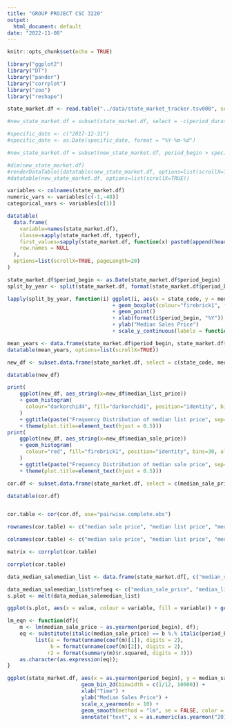 ```yaml
---
title: "GROUP PROJECT CSC 3220"
output:
  html_document: default
date: "2022-11-08"
---
```


```r
knitr::opts_chunk$set(echo = TRUE)
```

```r
library("ggplot2")
library("DT")
library("pander")
library("corrplot")
library("zoo")
library("reshape")
```


```r
state_market.df <- read.table("../data/state_market_tracker.tsv000", sep = '\t', header = TRUE)
```

```r
#new_state_market.df = subset(state_market.df, select = -c(period_duration, region_type_id, table_id, is_seasonally_adjusted, region_type, city, parent_metro_region_metro_code, price_drops, price_drops_mom, price_drops_yoy))

#specific_date <- c("2017-12-31")
#specific_date <- as.Date(specific_date, format = "%Y-%m-%d")

#new_state_market.df = subset(new_state_market.df, period_begin > specific_date)
``` 

```r
#dim(new_state_market.df)
#renderDataTable({datatable(new_state_market.df, options=list(scrollX=TRUE))})
#datatable(new_state_market.df, options=list(scrollX=TRUE))

```

```r
variables <- colnames(state_market.df)
numeric_vars <- variables[c(-1,-48)]
categorical_vars <- variables[c(1)]

datatable(
  data.frame(
    variable=names(state_market.df),
    classe=sapply(state_market.df, typeof),
    first_values=sapply(state_market.df, function(x) paste0(append(head(x),"..."),  collapse = ", ")),
    row.names = NULL
  ),
  options=list(scrollX=TRUE, pageLength=20)
)
```


```r
state_market.df$period_begin <- as.Date(state_market.df$period_begin)
split_by_year <- split(state_market.df, format(state_market.df$period_begin, "%Y"))

lapply(split_by_year, function(i) ggplot(i, aes(x = state_code, y = median_sale_price, color=median_sale_price))
                                  + geom_boxplot(colour="firebrick1", fill="orange", alpha=5)
                                  + geom_point() 
                                  + xlab(format(i$period_begin, "%Y"))
                                  + ylab("Median Sales Price")
                                  + scale_y_continuous(labels = function(x) format(x, scientific = TRUE)))
```

```r
mean_years <- data.frame(state_market.df$period_begin, state_market.df$median_sale_price_yoy, state_market.df$state)
datatable(mean_years, options=list(scrollX=TRUE))
```

```r
new_df <- subset.data.frame(state_market.df, select = c(state_code, median_list_price, median_sale_price),  drop = FALSE)

datatable(new_df)

print(
    ggplot(new_df, aes_string(x=new_df$median_list_price))
    + geom_histogram(
      colour="darkorchid4", fill="darkorchid1", position="identity", bins=30, alpha=0.2
    )
    + ggtitle(paste("Frequency Distribution of median list price", sep=""))
    + theme(plot.title=element_text(hjust = 0.5)))
print(
    ggplot(new_df, aes_string(x=new_df$median_sale_price))
    + geom_histogram(
      colour="red", fill="firebrick1", position="identity", bins=30, alpha=0.2
    )
    + ggtitle(paste("Frequency Distribution of median sale price", sep=""))
    + theme(plot.title=element_text(hjust = 0.5)))
```

```r
cor.df <- subset.data.frame(state_market.df, select = c(median_sale_price, median_list_price, median_sale_price_yoy, median_list_price_yoy, median_ppsf, median_list_ppsf, homes_sold_yoy, pending_sales_yoy, new_listings_yoy, inventory_yoy),  drop = FALSE)

datatable(cor.df)


cor.table <- cor(cor.df, use="pairwise.complete.obs")

rownames(cor.table) <- c("median sale price", "median list price", "median sale price year-on-year", "median list price year-on-year", "median sale ppsf", "median list ppsf", "homes sold year-old-year", "pending sales year-on-year", "new listings year-on-year", "inventory year-on-year")

colnames(cor.table) <- c("median sale price", "median list price", "median sale price year-on-year", "median list price year-on-year", "median sale ppsf", "median list ppsf", "homes sold year-old-year", "pending sales year-on-year", "new listings year-on-year", "inventory year-on-year")

matrix <- corrplot(cor.table)

corrplot(cor.table)
```

```r
data_median_salemedian_list <- data.frame(state_market.df[, c("median_sale_price", "median_list_price")])

data_median_salemedian_list$refseq <- c("median_sale_price", "median_list_price")
s.plot <- melt(data_median_salemedian_list)

ggplot(s.plot, aes(x = value, colour = variable, fill = variable)) + geom_density(alpha = 0.1)

lm_eqn <- function(df){
    m <- lm(median_sale_price ~ as.yearmon(period_begin), df);
    eq <- substitute(italic(median_sale_price) == b %.% italic(period_begin) + a*","~~italic(r)^2~"="~r2, 
         list(a = format(unname(coef(m)[1]), digits = 2),
              b = format(unname(coef(m)[2]), digits = 2),
             r2 = format(summary(m)$r.squared, digits = 3)))
    as.character(as.expression(eq));
}

ggplot(state_market.df, aes(x = as.yearmon(period_begin), y = median_sale_price)) +
                        geom_bin_2d(binwidth = c(1/12, 10000)) +
                        xlab("Time") +
                        ylab("Median Sales Price") +
                        scale_x_yearmon(n = 10) +
                        geom_smooth(method = "lm", se = FALSE, color = "red") +
                        annotate("text", x = as.numeric(as.yearmon("2014-06-01")), y = 3e+06, parse = TRUE, label = lm_eqn(state_market.df))
```

